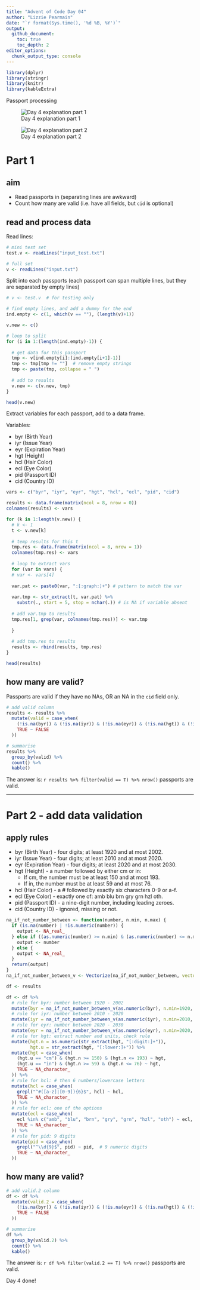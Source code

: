 ```yaml
---
title: "Advent of Code Day 04"
author: "Lizzie Pearmain"
date: "`r format(Sys.time(), '%d %B, %Y')`"
output:
  github_document:
    toc: true
    toc_depth: 2
editor_options: 
  chunk_output_type: console
---
```


```r
library(dplyr)
library(stringr)
library(knitr)
library(kableExtra)
```

Passport processing

![Day 4 explanation part 1](img/intro-01.png)

![Day 4 explanation part 2](img/intro-02.png)


# Part 1

## aim

* Read passports in (separating lines are awkward)
* Count how many are valid (i.e. have all fields, but `cid` is optional)

## read and process data

Read lines:

```r

# mini test set
test.v <- readLines("input_test.txt")

# full set
v <- readLines("input.txt")

```

Split into each passports (each passport can span multiple lines, but they are separated by empty lines)

```r
# v <- test.v  # for testing only

# find empty lines, and add a dummy for the end
ind.empty <- c(1, which(v == ""), (length(v)+1))

v.new <- c()

# loop to split
for (i in 1:(length(ind.empty)-1)) {
  
  # get data for this passport
  tmp <- v[ind.empty[i]:(ind.empty[i+1]-1)]
  tmp <- tmp[tmp != ""]  # remove empty strings
  tmp <- paste(tmp, collapse = " ")
  
  # add to results
  v.new <- c(v.new, tmp)
}

head(v.new)

```

Extract variables for each passport, add to a data frame.

Variables:

* byr (Birth Year)
* iyr (Issue Year)
* eyr (Expiration Year)
* hgt (Height)
* hcl (Hair Color)
* ecl (Eye Color)
* pid (Passport ID)
* cid (Country ID)

```r

vars <- c("byr", "iyr", "eyr", "hgt", "hcl", "ecl", "pid", "cid")

results <- data.frame(matrix(ncol = 8, nrow = 0))
colnames(results) <- vars

for (k in 1:length(v.new)) {
  # k <- 1
  t <- v.new[k]
  
  # temp results for this t
  tmp.res <- data.frame(matrix(ncol = 8, nrow = 1))
  colnames(tmp.res) <- vars
  
  # loop to extract vars
  for (var in vars) {
  # var <- vars[4]
  
  var.pat <- paste0(var, ":[:graph:]+") # pattern to match the var
  
  var.tmp <- str_extract(t, var.pat) %>%
    substr(., start = 5, stop = nchar(.)) # is NA if variable absent
  
  # add var.tmp to results
  tmp.res[1, grep(var, colnames(tmp.res))] <- var.tmp
  
  }
  
  # add tmp.res to results
  results <- rbind(results, tmp.res)
}

head(results)

```


## how many are valid?

Passports are valid if they have no NAs, OR an NA in the `cid` field only.

```r

# add valid column
results <- results %>%
  mutate(valid = case_when(
    (!is.na(byr)) & (!is.na(iyr)) & (!is.na(eyr)) & (!is.na(hgt)) & (!is.na(hcl)) & (!is.na(ecl)) & (!is.na(pid)) ~ TRUE,
    TRUE ~ FALSE
  ))

# summarise
results %>%
  group_by(valid) %>%
  count() %>%
  kable()

```

The answer is: `r results %>% filter(valid == T) %>% nrow()` passports are valid.


***


# Part 2 - add data validation

## apply rules

* byr (Birth Year) - four digits; at least 1920 and at most 2002.
* iyr (Issue Year) - four digits; at least 2010 and at most 2020.
* eyr (Expiration Year) - four digits; at least 2020 and at most 2030.
* hgt (Height) - a number followed by either cm or in:
    * If cm, the number must be at least 150 and at most 193.
    * If in, the number must be at least 59 and at most 76.
* hcl (Hair Color) - a # followed by exactly six characters 0-9 or a-f.
* ecl (Eye Color) - exactly one of: amb blu brn gry grn hzl oth.
* pid (Passport ID) - a nine-digit number, including leading zeroes.
* cid (Country ID) - ignored, missing or not.


```r

na_if_not_number_between <- function(number, n.min, n.max) {
  if (is.na(number) | !is.numeric(number)) {
    output <- NA_real_
  } else if ((as.numeric(number) >= n.min) & (as.numeric(number) <= n.max)) {
    output <- number
  } else {
    output <- NA_real_
  }
  return(output)
}
na_if_not_number_between_v <- Vectorize(na_if_not_number_between, vectorize.args = "number")

df <- results

df <- df %>%
  # rule for byr: number between 1920 - 2002
  mutate(byr = na_if_not_number_between_v(as.numeric(byr), n.min=1920, n.max=2002)) %>%
  # rule for iyr: number between 2010 - 2020
  mutate(iyr = na_if_not_number_between_v(as.numeric(iyr), n.min=2010, n.max=2020)) %>%
  # rule for eyr: number between 2020 - 2030
  mutate(eyr = na_if_not_number_between_v(as.numeric(eyr), n.min=2020, n.max=2030)) %>%
  # rule for hgt: extract number and units, check rule
  mutate(hgt.n = as.numeric(str_extract(hgt, "[:digit:]+")),
         hgt.u = str_extract(hgt, "[:lower:]+")) %>%
  mutate(hgt = case_when(
    (hgt.u == "cm") & (hgt.n >= 150) & (hgt.n <= 193) ~ hgt,
    (hgt.u == "in") & (hgt.n >= 59) & (hgt.n <= 76) ~ hgt,
    TRUE ~ NA_character_
  )) %>%
  # rule for hcl: # then 6 numbers/lowercase letters
  mutate(hcl = case_when(
    grepl("^#([a-z]|[0-9]){6}$", hcl) ~ hcl,
    TRUE ~ NA_character_
  )) %>%
  # rule for ecl: one of the options
  mutate(ecl = case_when(
    ecl %in% c("amb", "blu", "brn", "gry", "grn", "hzl", "oth") ~ ecl,
    TRUE ~ NA_character_
  )) %>%
  # rule for pid: 9 digits
  mutate(pid = case_when(
    grepl("^\\d{9}$", pid) ~ pid,  # 9 numeric digits
    TRUE ~ NA_character_
  ))

```

## how many are valid?

```r

# add valid.2 column
df <- df %>%
  mutate(valid.2 = case_when(
    (!is.na(byr)) & (!is.na(iyr)) & (!is.na(eyr)) & (!is.na(hgt)) & (!is.na(hcl)) & (!is.na(ecl)) & (!is.na(pid)) ~ TRUE,
    TRUE ~ FALSE
  ))

# summarise
df %>%
  group_by(valid.2) %>%
  count() %>%
  kable()

```


The answer is: `r df %>% filter(valid.2 == T) %>% nrow()` passports are valid.

Day 4 done!



